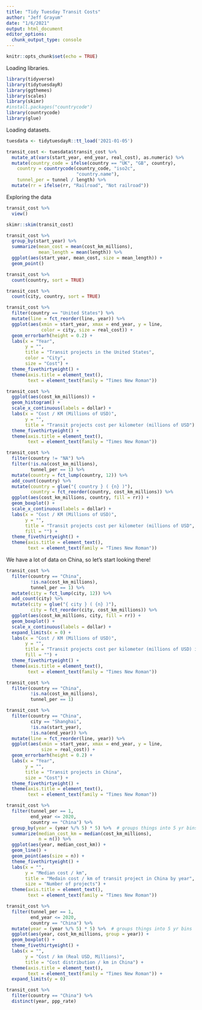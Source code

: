 ```yaml
---
title: "Tidy Tuesday Transit Costs"
author: "Jeff Grayum"
date: "1/6/2021"
output: html_document
editor_options: 
  chunk_output_type: console
---
```


```r
knitr::opts_chunk$set(echo = TRUE)
```

Loading libraries.
```r
library(tidyverse)
library(tidytuesdayR)
library(ggthemes)
library(scales)
library(skimr)
#install.packages("countrycode")
library(countrycode)
library(glue)
```

Loading datasets.
```r
tuesdata <- tidytuesdayR::tt_load('2021-01-05')

transit_cost <- tuesdata$transit_cost %>%
  mutate_at(vars(start_year, end_year, real_cost), as.numeric) %>%
  mutate(country_code = ifelse(country == "UK", "GB", country),
    country = countrycode(country_code, "iso2c",
                          "country.name"),
    tunnel_per = tunnel / length) %>%
  mutate(rr = ifelse(rr, "Railroad", "Not railroad"))
```

Exploring the data
```r
transit_cost %>%
  view()

skimr::skim(transit_cost)

transit_cost %>%
  group_by(start_year) %>%
  summarize(mean_cost = mean(cost_km_millions),
            mean_length = mean(length)) %>%
  ggplot(aes(start_year, mean_cost, size = mean_length)) +
  geom_point()
```


```r
transit_cost %>%
  count(country, sort = TRUE) 

transit_cost %>%
  count(city, country, sort = TRUE)

transit_cost %>%
  filter(country == "United States") %>%
  mutate(line = fct_reorder(line, year)) %>%
  ggplot(aes(xmin = start_year, xmax = end_year, y = line, 
             color = city, size = real_cost)) +
  geom_errorbarh(height = 0.2) +
  labs(x = "Year",
       y = "",
       title = "Transit projects in the United States",
       color = "City",
       size = "Cost") +
  theme_fivethirtyeight() +
  theme(axis.title = element_text(),
        text = element_text(family = "Times New Roman"))

transit_cost %>%
  ggplot(aes(cost_km_millions)) +
  geom_histogram() +
  scale_x_continuous(labels = dollar) +
  labs(x = "Cost / KM (Millions of USD)",
       y = "",
       title = "Transit projects cost per kilometer (millions of USD") +
  theme_fivethirtyeight() +
  theme(axis.title = element_text(),
        text = element_text(family = "Times New Roman"))

transit_cost %>%
  filter(country != "NA") %>%
  filter(!is.na(cost_km_millions),
         tunnel_per == 1) %>%
  mutate(country = fct_lump(country, 12)) %>%
  add_count(country) %>%
  mutate(country = glue("{ country } ( {n} )"), 
         country = fct_reorder(country, cost_km_millions)) %>%
  ggplot(aes(cost_km_millions, country, fill = rr)) +
  geom_boxplot() +
  scale_x_continuous(labels = dollar) +
  labs(x = "Cost / KM (Millions of USD)",
       y = "",
       title = "Transit projects cost per kilometer (millions of USD",
       fill = "") +
  theme_fivethirtyeight() +
  theme(axis.title = element_text(),
        text = element_text(family = "Times New Roman"))

```


We have a lot of data on China, so let's start looking there!
```r
transit_cost %>%
  filter(country == "China",
         !is.na(cost_km_millions),
         tunnel_per == 1) %>%
  mutate(city = fct_lump(city, 12)) %>%
  add_count(city) %>%
  mutate(city = glue("{ city } ( {n} )"), 
         city = fct_reorder(city, cost_km_millions)) %>%
  ggplot(aes(cost_km_millions, city, fill = rr)) +
  geom_boxplot() +
  scale_x_continuous(labels = dollar) +
  expand_limits(x = 0) +
  labs(x = "Cost / KM (Millions of USD)",
       y = "",
       title = "Transit projects cost per kilometer (millions of USD) in Chinese cities",
       fill = "") +
  theme_fivethirtyeight() +
  theme(axis.title = element_text(),
        text = element_text(family = "Times New Roman"))

transit_cost %>%
  filter(country == "China",
         !is.na(cost_km_millions),
         tunnel_per == 1) 

transit_cost %>%
  filter(country == "China",
         city == "Shanghai",
         !is.na(start_year),
         !is.na(end_year)) %>%
  mutate(line = fct_reorder(line, year)) %>%
  ggplot(aes(xmin = start_year, xmax = end_year, y = line, 
             size = real_cost)) +
  geom_errorbarh(height = 0.2) +
  labs(x = "Year",
       y = "",
       title = "Transit projects in China",
       size = "Cost") +
  theme_fivethirtyeight() +
  theme(axis.title = element_text(),
        text = element_text(family = "Times New Roman"))

transit_cost %>%
  filter(tunnel_per == 1,
         end_year <= 2020,
         country == "China") %>%
  group_by(year = (year %/% 5) * 5) %>%  # groups things into 5 yr bins
  summarize(median_cost_km = median(cost_km_millions),
            n = n()) %>%
  ggplot(aes(year, median_cost_km)) +
  geom_line() +
  geom_point(aes(size = n)) +
  theme_fivethirtyeight() +
  labs(x = "",
       y = "Median cost / km",
       title = "Medain cost / km of transit project in China by year",
       size = "Number of projects") +
  theme(axis.title = element_text(),
        text = element_text(family = "Times New Roman"))

transit_cost %>%
  filter(tunnel_per == 1,
         end_year <= 2020,
         country == "China") %>%
  mutate(year = (year %/% 5) * 5) %>%  # groups things into 5 yr bins
  ggplot(aes(year, cost_km_millions, group = year)) +
  geom_boxplot() +
  theme_fivethirtyeight() +
  labs(x = "",
       y = "Cost / km (Real USD, Millions)",
       title = "Cost distribution / km in China") +
  theme(axis.title = element_text(),
        text = element_text(family = "Times New Roman")) +
  expand_limits(y = 0)

transit_cost %>%
  filter(country == "China") %>%
  distinct(year, ppp_rate)
  
```

